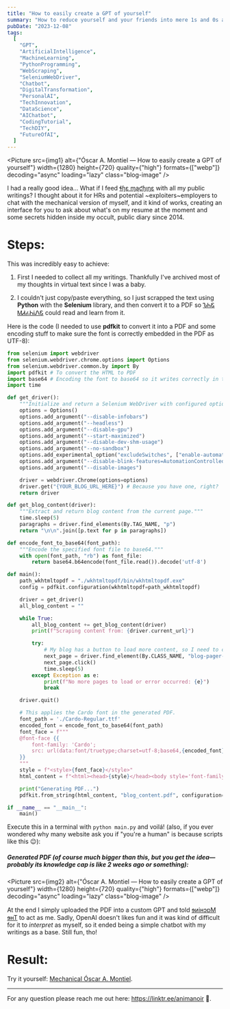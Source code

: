 ```yaml
---
title: "How to easily create a GPT of yourself"
summary: "How to reduce yourself and your friends into mere 1s and 0s and talk to them as chatbots."
pubDate: "2023-12-08"
tags:
  [
    "GPT",
    "ArtificialIntelligence",
    "MachineLearning",
    "PythonProgramming",
    "WebScraping",
    "SeleniumWebDriver",
    "Chatbot",
    "DigitalTransformation",
    "PersonalAI",
    "TechInnovation",
    "DataScience",
    "AIChatbot",
    "CodingTutorial",
    "TechDIY",
    "FutureOfAI",
  ]
---
```



<Picture
  src={img1}
  alt={"Óscar A. Montiel — How to easily create a GPT of yourself"}
  width={1280}
  height={720}
  quality={"high"}
  formats={["webp"]}
  decoding="async"
  loading="lazy"
  class="blog-image"
/>

I had a really good idea... What if I feed <a href="https://youtu.be/tBTL2Porphg?si=h-HV8x2Ni0CqVlOQ&t=22" target="_blank">ɬɧɛ ɱąƈɧıŋɛ</a> with all my public writings? I thought about it for HRs and potential ~exploiters~employers to chat with the mechanical version of myself, and it kind of works, creating an interface for you to ask about what's on my resume at the moment and some secrets hidden inside my occult, public diary since 2014.

# Steps:

This was incredibly easy to achieve:

1. First I needed to collect all my writings. Thankfully I've archived most of my thoughts in virtual text since I was a baby.

2. I couldn't just copy/paste everything, so I just scrapped the text using **Python** with the **Selenium** library, and then convert it to a PDF so <a href="https://www.youtube.com/watch?v=vvnkwYCXO5o" target="_blank">ᏖᏂᏋ ᎷᏗፈᏂᎥᏁᏋ</a> could read and learn from it.

Here is the code (I needed to use **pdfkit** to convert it into a PDF and some encoding stuff to make sure the font is correctly embedded in the PDF as UTF-8):

```python
from selenium import webdriver
from selenium.webdriver.chrome.options import Options
from selenium.webdriver.common.by import By
import pdfkit # To convert the HTML to PDF
import base64 # Encoding the font to base64 so it writes correctly in the PDF with all the UTF-8 characters (Óscar)
import time

def get_driver():
    """Initialize and return a Selenium WebDriver with configured options."""
    options = Options()
    options.add_argument("--disable-infobars")
    options.add_argument("--headless")
    options.add_argument("--disable-gpu")
    options.add_argument("--start-maximized")
    options.add_argument("--disable-dev-shm-usage")
    options.add_argument("--no-sandbox")
    options.add_experimental_option("excludeSwitches", ["enable-automation"])
    options.add_argument("--disable-blink-features=AutomationControlled")
    options.add_argument("--disable-images")

    driver = webdriver.Chrome(options=options)
    driver.get("{YOUR_BLOG_URL_HERE}") # Because you have one, right?
    return driver

def get_blog_content(driver):
    """Extract and return blog content from the current page."""
    time.sleep(5)
    paragraphs = driver.find_elements(By.TAG_NAME, "p")
    return "\n\n".join([p.text for p in paragraphs])

def encode_font_to_base64(font_path):
    """Encode the specified font file to base64."""
    with open(font_path, "rb") as font_file:
        return base64.b64encode(font_file.read()).decode('utf-8')

def main():
    path_wkhtmltopdf = "./wkhtmltopdf/bin/wkhtmltopdf.exe"
    config = pdfkit.configuration(wkhtmltopdf=path_wkhtmltopdf)

    driver = get_driver()
    all_blog_content = ""

    while True:
        all_blog_content += get_blog_content(driver)
        print(f"Scraping content from: {driver.current_url}")

        try:
            # My blog has a button to load more content, so I need to click it to load the next page:
            next_page = driver.find_element(By.CLASS_NAME, "blog-pager-older-link")
            next_page.click()
            time.sleep(5)
        except Exception as e:
            print(f"No more pages to load or error occurred: {e}")
            break

    driver.quit()

    # This applies the Cardo font in the generated PDF.
    font_path = './Cardo-Regular.ttf'
    encoded_font = encode_font_to_base64(font_path)
    font_face = f"""
    @font-face {{
        font-family: 'Cardo';
        src: url(data:font/truetype;charset=utf-8;base64,{encoded_font}) format('truetype');
    }}
    """
    style = f"<style>{font_face}</style>"
    html_content = f"<html><head>{style}</head><body style='font-family:Cardo;'>{all_blog_content}</body></html>"

    print("Generating PDF...")
    pdfkit.from_string(html_content, "blog_content.pdf", configuration=config, options={'encoding': "UTF-8"})

if __name__ == "__main__":
    main()
```

Execute this in a terminal with `python main.py` and voilá! (also, if you ever wondered why many website ask you if "you're a human" is because scripts like this 😉):

##### Generated PDF (of course much bigger than this, but you get the idea—probably its knowledge cap is like 2 weeks ago or something):

<Picture
  src={img2}
  alt={"Óscar A. Montiel — How to easily create a GPT of yourself"}
  width={1280}
  height={720}
  quality={"high"}
  formats={["webp"]}
  decoding="async"
  loading="lazy"
  class="blog-image"
/>

At the end I simply uploaded the PDF into a custom GPT and told <a href="https://www.youtube.com/watch?v=Mkd7LbQnfIQ" target="_blank">ɘᴎiʜɔɒM ɘʜT</a> to act as me. Sadly, OpenAI doesn't likes fun and it was kind of difficult for it to _interpret_ as myself, so it ended being a simple chatbot with my writings as a base. Still fun, tho!

# Result:

Try it yourself: <a href="https://chat.openai.com/share/0d8a10e9-ecf4-4d62-bf21-92e94e315f5f" target="_blank">Mechanical Óscar A. Montiel</a>.

---

For any question please reach me out here: https://linktr.ee/animanoir 🙂.
